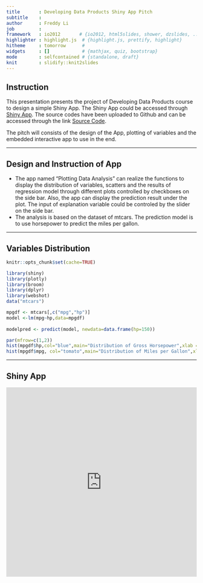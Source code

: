---
title       : Developing Data Products Shiny App Pitch
subtitle    : 
author      : Freddy Li
job         : 
framework   : io2012       # {io2012, html5slides, shower, dzslides, ...}
highlighter : highlight.js  # {highlight.js, prettify, highlight}
hitheme     : tomorrow      # 
widgets     : []            # {mathjax, quiz, bootstrap}
mode        : selfcontained # {standalone, draft}
knit        : slidify::knit2slides
---

## Instruction

This presentation presents the project of Developing Data Products course to design a simple Shiny App. The Shiny App could be accessed through [Shiny App](https://freddyli.shinyapps.io/MyShinyApp/). The source codes have been uploaded to Github and can be accessed through the link [Source Code](https://github.com/Fredddydili/Developing-Data-Product/tree/master/ShinyApp).

The pitch will consists of the design of the App, plotting of variables and the embedded interactive app to use in the end.

---

## Design and Instruction of App

- The app named "Plotting Data Analysis" can realize the functions to display the distribution of variables, scatters and the results of regression model through different plots controlled by checkboxes on the side bar. Also, the app can display the prediction result under the plot. The input of explanation variable could be controled by the slider on the side bar. 
- The analysis is based on the dataset of mtcars. The prediction model is to use horsepower to predict the miles per gallon.

---

## Variables Distribution

```{r setup, include=FALSE}
knitr::opts_chunk$set(cache=TRUE)
```

```{r, cache=TRUE, echo=FALSE}
library(shiny)
library(plotly)
library(broom)
library(dplyr)
library(webshot)
data("mtcars")
```

```{r, cache=TRUE,echo=FALSE}
mpgdf <- mtcars[,c("mpg","hp")]
model <-lm(mpg~hp,data=mpgdf)
  
modelpred <- predict(model, newdata=data.frame(hp=150))
```

```{r,echo=F,fig.align='center',fig.width=12}
par(mfrow=c(1,2))
hist(mpgdf$hp,col="blue",main="Distribution of Gross Horsepower",xlab ="Gross Horsepower",xlim = c(50,350))
hist(mpgdf$mpg, col="tomato",main="Distribution of Miles per Gallon",xlab="Miles per Gallon",xlim=c(0,50))
```

---

## Shiny App


<iframe src ="https://freddyli.shinyapps.io/MyShinyApp/"
  style="border: none; width: 100%; height: 500px;"/>
</iframe>